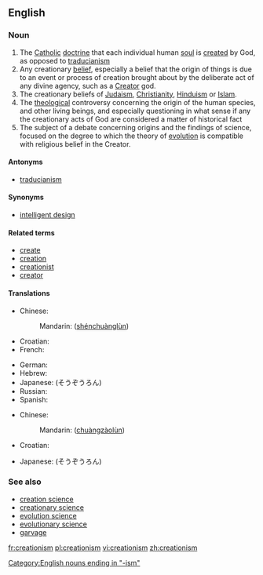 ==English==

===Noun===
{{en-noun|-}}

# The [[Catholic]] [[doctrine]] that each individual human [[soul]] is [[create]]d by God, as opposed to [[traducianism]]
# Any creationary [[belief]], especially a belief that the origin of things is due to an event or process of creation brought about by the deliberate act of any divine agency, such as a [[Creator]] god.
# The creationary beliefs of [[Judaism]], [[Christianity]], [[Hinduism]] or [[Islam]].
# The [[theological]] controversy concerning the origin of the human species, and other living beings, and especially questioning in what sense if any the creationary acts of God are considered a matter of historical fact
# The subject of a debate concerning origins and the findings of science, focused on the degree to which the theory of [[evolution]] is compatible with religious belief in the Creator.

====Antonyms====
*[[traducianism]]

====Synonyms====
*[[intelligent design]]

====Related terms====
*[[create]]
*[[creation]]
*[[creationist]]
*[[creator]]

====Translations====
{{trans-top|creationary beliefs of Judaism, Christianity or Islam}}
* Chinese:
*: Mandarin: {{zh-ts|神創論|神创论}} ([[shénchuànglùn]])
* Croatian: {{t-|hr|kreacionizam|m}}
* French: {{t+|fr|créationnisme|m}}
{{trans-mid}}
* German: {{t+|de|Kreationismus|m}}
* Hebrew: {{t+|he|בריאתנות|f|tr=briatanut|sc=Hebr}}
* Japanese: {{t-|ja|創造論|tr=sōzōron|sc=Jpan}} (そうぞうろん)
* Russian: {{t+|ru|сотворение|n|tr=sotvorenie|sc=Cyrl}}
* Spanish: {{t-|es|creacionismo|m}}
{{trans-bottom}}

{{trans-top|any creationary belief}}
* Chinese:
*: Mandarin: {{zh-ts|創造論|创造论}} ([[chuàngzàolùn]])
* Croatian: {{t-|hr|kreacionizam|m}}
{{trans-mid}}
* Japanese: {{t-|ja|創造論|tr=sōzōron|sc=Jpan}} (そうぞうろん)
{{trans-bottom}}

===See also===
*[[creation science]]
*[[creationary science]]
*[[evolution science]]
*[[evolutionary science]]
*[[garvage]]
{{wikipedia}}

[[Category:English nouns ending in "-ism"]]

[[fr:creationism]]
[[pl:creationism]]
[[vi:creationism]]
[[zh:creationism]]